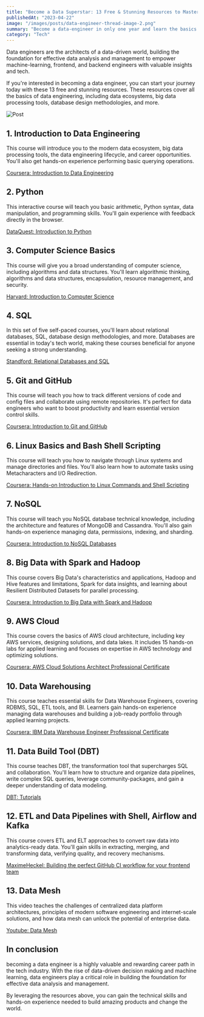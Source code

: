 ```yaml
---
title: "Become a Data Superstar: 13 Free & Stunning Resources to Master Data Engineering"
publishedAt: "2023-04-22"
image: "/images/posts/data-engineer-thread-image-2.png"
summary: "Become a data-engineer in only one year and learn the basics of Python, SQL, Git, Linux, NoSQL, Big Data with Spark and Hadoop, AWS Cloud, DBT, Airflow and Kafka."
category: "Tech"
---
```


Data engineers are the architects of a data-driven world, building the foundation for effective data analysis and management to empower machine-learning, frontend, and backend engineers with valuable insights and tech.

If you're interested in becoming a data engineer, you can start your journey today with these 13 free and stunning resources. These resources cover all the basics of data engineering, including data ecosystems, big data processing tools, database design methodologies, and more.

![Post](/images/posts/data-engineer-thread-image-2.png)

1\. Introduction to Data Engineering
--------------------------------
This course will introduce you to the modern data ecosystem, big data processing tools, the data engineering lifecycle, and career opportunities. You'll also get hands-on experience performing basic querying operations.

<a href="https://www.coursera.org/learn/introduction-to-data-engineering?specialization=ibm-data-engineer" target="_blank">Coursera: Introduction to Data Engineering</a>

2\. Python
------
This interactive course will teach you basic arithmetic, Python syntax, data manipulation, and programming skills. You'll gain experience with feedback directly in the browser.

<a href="https://www.dataquest.io/course/introduction-to-python/" target="_blank">DataQuest: Introduction to Python</a>

3\. Computer Science Basics
-----------------------
This course will give you a broad understanding of computer science, including algorithms and data structures. You'll learn algorithmic thinking, algorithms and data structures, encapsulation, resource management, and security.

<a href="https://pll.harvard.edu/course/cs50-introduction-computer-science" target="_blank">Harvard: Introduction to Computer Science</a>

4\. SQL
---
In this set of five self-paced courses, you'll learn about relational databases, SQL, database design methodologies, and more. Databases are essential in today's tech world, making these courses beneficial for anyone seeking a strong understanding.

<a href="https://www.classcentral.com/course/edx-databases-relational-databases-and-sql-19468" target="_blank">Standford: Relational Databases and SQL</a>


5\. Git and GitHub
--------------
This course will teach you how to track different versions of code and config files and collaborate using remote repositories. It's perfect for data engineers who want to boost productivity and learn essential version control skills.

<a href="https://www.coursera.org/learn/introduction-git-github" target="_blank">Coursera: Introduction to Git and GitHub</a>

6\. Linux Basics and Bash Shell Scripting
-------------------------------------
This course will teach you how to navigate through Linux systems and manage directories and files. You'll also learn how to automate tasks using Metacharacters and I/O Redirection.

<a href="https://www.coursera.org/learn/hands-on-introduction-to-linux-commands-and-shell-scripting?specialization=ibm-data-engineer" target="_blank">Coursera: Hands-on Introduction to Linux Commands and Shell Scripting</a>

7\. NoSQL
-----
This course will teach you NoSQL database technical knowledge, including the architecture and features of MongoDB and Cassandra. You'll also gain hands-on experience managing data, permissions, indexing, and sharding.

<a href="https://www.coursera.org/learn/introduction-to-nosql-databases?specialization=ibm-data-engineer" target="_blank">Coursera: Introduction to NoSQL Databases</a>

8\. Big Data with Spark and Hadoop
------------------------------
This course covers Big Data's characteristics and applications, Hadoop and Hive features and limitations, Spark for data insights, and learning about Resilient Distributed Datasets for parallel processing.

<a href="https://www.coursera.org/learn/introduction-to-big-data-with-spark-hadoop?specialization=ibm-data-engineer" target="_blank">Coursera: Introduction to Big Data with Spark and Hadoop</a>

9\. AWS Cloud
---------
This course covers the basics of AWS cloud architecture, including key AWS services, designing solutions, and data lakes. It includes 15 hands-on labs for applied learning and focuses on expertise in AWS technology and optimizing solutions.

<a href="https://www.coursera.org/professional-certificates/aws-cloud-solutions-architect" target="_blank">Coursera: AWS Cloud Solutions Architect Professional Certificate</a>

10\. Data Warehousing
----------------
This course teaches essential skills for Data Warehouse Engineers, covering RDBMS, SQL, ETL tools, and BI. Learners gain hands-on experience managing data warehouses and building a job-ready portfolio through applied learning projects.

<a href="https://www.coursera.org/professional-certificates/data-warehouse-engineering" target="_blank">Coursera: IBM Data Warehouse Engineer Professional Certificate</a>

11\. Data Build Tool (DBT)
---------------------
This course teaches DBT, the transformation tool that supercharges SQL and collaboration. You'll learn how to structure and organize data pipelines, write complex SQL queries, leverage community-packages, and gain a deeper understanding of data modeling.

<a href="https://courses.getdbt.com/collections" target="_blank">DBT: Tutorials</a>

12\. ETL and Data Pipelines with Shell, Airflow and Kafka
----------------------------------------------------

This course covers ETL and ELT approaches to convert raw data into analytics-ready data. You'll gain skills in extracting, merging, and transforming data, verifying quality, and recovery mechanisms.

<a href="https://blog.maximeheckel.com/posts/building-perfect-github-action-frontend-teams/" target="_blank">MaximeHeckel: Building the perfect GitHub CI workflow for your frontend team</a>

13\. Data Mesh
---------

This video teaches the challenges of centralized data platform architectures, principles of modern software engineering and internet-scale solutions, and how data mesh can unlock the potential of enterprise data.

<a href="https://www.youtube.com/watch?v=_bmYXWCxF_Q" target="_blank">Youtube: Data Mesh</a>

In conclusion
-------------

becoming a data engineer is a highly valuable and rewarding career path in the tech industry. With the rise of data-driven decision making and machine learning, data engineers play a critical role in building the foundation for effective data analysis and management.

By leveraging the resources above, you can gain the technical skills and hands-on experience needed to build amazing products and change the world.
